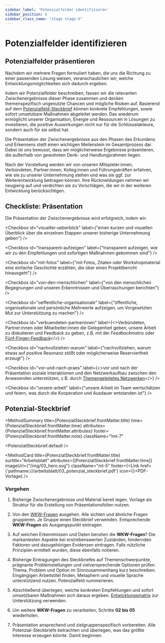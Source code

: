 ```yaml
---
sidebar_label: 'Potenzialfelder identifizieren'
sidebar_position: 6
sidebar_class_name: "stage stage-5"
---
```



# Potenzialfelder identifizieren

## Potenzialfelder präsentieren

Nachdem wir mehrere Fragen formuliert haben, die uns die Richtung zu einer passenden Lösung weisen, veranschaulichen wir, welche Entwicklungsmöglichkeiten sich dadurch ergeben.

Indem wir Potenzialfelder beschreiben, fassen wir die relevanten Zwischenergebnisse dieser Phase zusammen und decken themenspezifisch ungenutzte Chancen und mögliche Risiken auf. Basierend auf dem [Potenzialfeld-Steckbrief](#potenzial-steckbrief) können konkrete Empfehlungen, sowie sofort umsetzbare Maßnahmen abgeleitet werden. Das wiederum ermöglicht unserer Organisation, Energie und Ressourcen in Lösungen zu investieren, die positive Auswirkungen nicht nur für die Schlüsselakteure, sondern auch für sie selbst hat.

Die Präsentation der Zwischenergebnisse aus den Phasen des Erkundens und Erkennens stellt einen wichtigen Meilenstein im Gesamtprozess dar. Dabei ist uns bewusst, dass wir möglicherweise Ergebnisse präsentieren, die außerhalb von gewohnten Denk- und Handlungsrahmen liegen.

Nach der Vorstellung werden wir von unseren Mitspieler:innen, Verbündeten, Partner:innen, Kolleg:innen und Führungskräften erfahren, wie sie zu unserer Unternehmung stehen und was sie ggf. zur Weiterentwicklung beitragen können. Ihre Rückmeldungen nehmen wir neugierig auf und verdichten sie zu Vorschlägen, die wir in der weiteren Entwicklung berücksichtigen.

## Checkliste: Präsentation

Die Präsentation der Zwischenergebnisse wird erfolgreich, indem wir:

<Checkbox id="visueller-ueberblick" label={"einen kurzen und visuellen Überblick über die einzelnen Etappen unserer bisherige Unternehmung geben"} />

<Checkbox id="transparent-aufzeigen" label={"transparent aufzeigen, wie wir zu den Empfehlungen und sofortigen Maßnahmen gekommen sind"} />

<Checkbox id="mit-fotos" label={"mit Fotos, Zitaten oder Workshopmaterial eine einfache Geschichte erzählen, die über einen Projektbericht hinausgeht"} />

<Checkbox id="von-den-menschlichen" label={"von den menschlichen Begegnungen und unseren Erkenntnissen und Überraschungen berichten"} />

<Checkbox id="oeffentliche-organisationale" label={"öffentliche, organisationale und persönliche Mehrwerte aufzeigen, um Vorgesetzten Mut zur Unterstützung zu machen"} />

<Checkbox id="verbuendeten-partnerinnen" label={<>Verbündeten, Partner:innen oder Mitarbeiter:innen die Gelegenheit geben, unsere Arbeit zu diskutieren und Feedback zu geben, z.B. mit der <i>Feedbackmatrix</i> oder <a href="/buch/vorbereiten/arbeitsgrundlagen-schaffen#fünf-finger-feedback">Fünf-Finger-Feedback</a></>} />

<Checkbox id="nachvollziehen-warum" label={"nachvollziehen, warum etwas auf positive Resonanz stößt oder möglicherweise Reserviertheit erzeugt"} />

<Checkbox id="vor-und-nach-praes" label={<>vor und nach der Präsentation soziale Interaktionen und den Netzwerkaufbau zwischen den Anwesenden unterstützen, z.B. durch <a href="/buch/erkunden/blinde-flecken-aufdecken#themengeleitetes-netzwerken">Themengeleitetes Netzwerken</a></>} />

<Checkbox id="unsere-arbeit" label={"unsere Arbeit im Team wertschätzen und feiern, was durch die Kooperation und Ausdauer entstanden ist"} />

## Potenzial-Steckbrief

<MethodSummary
  title={PotenzialSteckbrief.frontMatter.title}
  time={PotenzialSteckbrief.frontMatter.time}
  attributes={PotenzialSteckbrief.frontMatter.attributes}
  footer={PotenzialSteckbrief.frontMatter.note}
  className="!mt-7"
>
  <PotenzialSteckbrief.default />
</MethodSummary>

<MethodCard
  title={PotenzialSteckbrief.frontMatter.title}
  surtitle="Arbeitsblatt"
  attributes={[PotenzialSteckbrief.frontMatter.time]}
  imageUrl={"/img/03_hero.svg"}
  className="mt-5"
  footer={<Link href={'pathname:///arbeitsblatt/03_potenzial_steckbrief.pdf'} icon={<EditIcon className="w-3 h-3 text-inherit" />}>PDF-Vorlage</Link>}
/>

### Vorgehen

1. Bisherige Zwischenergebnisse und Material bereit legen. Vorlage als Struktur für die Erstellung von Präsentationsfolien nutzen.

2. Von den [WKW-Fragen](/buch/erkennen/potenziale-eingrenzen#wie-können-wir-fragen) ausgehen. Alle sichten und ähnliche Fragen gruppieren. Je Gruppe einen Steckbrief verwenden. Entsprechende **WKW-Fragen** als Ausgangspunkt eintragen.

3. Auf welchen Erkenntnissen und Daten beruhen die **WKW-Fragen**? Die markantesten Aspekte bei erstrebenswerten Zuständen, hindernden Faktoren und dazugehörigen Evidenzen eintragen. Falls nützliche Prinzipien ermittelt wurden, diese ebenfalls notieren.

4. Bisherige Eintragungen des Steckbriefes auf Themenschwerpunkte, prägnante Problemstellungen und vielversprechende Optionen prüfen. Thema, Problem und Option im Sinnzusammenhang kurz beschreiben. Eingängigen Arbeitstitel finden, Metaphern und visuelle Sprache unterstützend nutzen. Potenzialfeld nummerieren.

5. Abschließend überlegen, welche konkreten Empfehlungen und sofort umsetzbaren Maßnahmen sich daraus ergeben. [Entwicklungsmatrix](/buch/vorbereiten/ist-zustand-betrachten#entwicklungsmatrix) zur Unterstützung verwenden.

6. Um weitere **WKW-Fragen** zu verarbeiten, Schritte **02 bis 05** wiederholen.

7. Präsentation ansprechend und zielgruppenspezifisch vorbereiten. Alle Potenzial-Steckbriefe betrachten und überlegen, was das größte Interesse erzeugen könnte. Damit beginnen.

